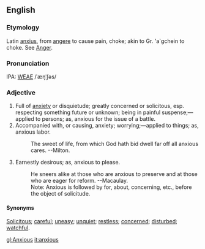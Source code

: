 ==English==
===Etymology===
Latin [[anxius]], from [[angere]] to cause pain, choke; akin to Gr. 'a`gchein to choke.  See [[Anger]].

===Pronunciation===
IPA: [[WEAE]] /ˈæŋˈʃəs/

===Adjective===
# Full of [[anxiety]] or disquietude; greatly concerned or solicitous, esp. respecting something future or unknown; being in painful suspense;&mdash;applied to persons; as, anxious for the issue of a battle.
# Accompanied with, or causing, anxiety; worrying;&mdash;applied to things; as, anxious labor.
#:    The sweet of life, from which God hath bid dwell far off all anxious cares. --Milton.
# Earnestly desirous; as, anxious to please.
#:    He sneers alike at those who are anxious to preserve and at those who are eager for reform. --Macaulay.
#:    Note: Anxious is followed by for, about, concerning, etc., before the object of solicitude.

====Synonyms====
[[Solicitous]]; [[careful]]; [[uneasy]]; [[unquiet]]; [[restless]]; [[concerned]]; [[disturbed]]; [[watchful]].

<!-- material copied from Webster's Revised Unabridged Dictionary (1913) -->

[[gl:Anxious]]
[[it:anxious]]